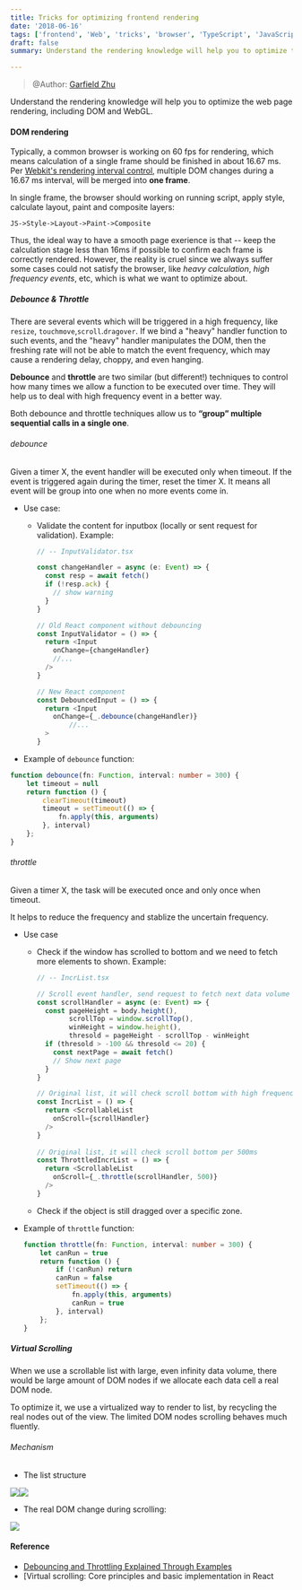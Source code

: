 ```yaml
---
title: Tricks for optimizing frontend rendering
date: '2018-06-16'
tags: ['frontend', 'Web', 'tricks', 'browser', 'TypeScript', 'JavaScript', 'React']
draft: false
summary: Understand the rendering knowledge will help you to optimize the web page rendering, including DOM and WebGL.

---
```

> @Author: [Garfield Zhu](https://github.com/GarfieldZHU/)


Understand the rendering knowledge will help you to optimize the web page rendering, including DOM and WebGL.


#### DOM rendering

Typically, a common browser is working on 60 fps for rendering, which means calculation of a single frame should be finished in about 16.67 ms. Per [Webkit's rendering interval control](https://bugs.chromium.org/p/chromium/issues/detail?id=337617), multiple DOM changes during a 16.67 ms interval, will be merged into **one frame**. 

In single frame, the browser should working on running script, apply style, calculate layout, paint and composite layers: 

`JS->Style->Layout->Paint->Composite`

Thus, the ideal way to have a smooth page exerience is that -- keep the calculation stage less than 16ms if possible to confirm each frame is correctly rendered. However, the reality is cruel since we always suffer some cases could not satisfy the browser, like *heavy calculation*, *high frequency events*, etc, which is what we want to optimize about.



##### Debounce & Throttle

There are several events which will be triggered in a high frequency, like `resize`, `touchmove`,`scroll`.`dragover`. If we bind a "heavy"  handler function to such events, and the "heavy" handler manipulates the DOM, then the freshing rate will not be able to match the event frequency, which may cause a rendering delay, choppy, and even hanging. 

**Debounce** and **throttle** are two similar (but different!) techniques to control how many times we allow a function to be executed over time. They will help us to deal with high frequency event in a better way.

Both debounce and throttle techniques allow us to **“group” multiple sequential calls in a single one**.

###### debounce

Given a timer X, the event handler will be executed only when timeout. If the event is triggered again during the timer, reset the timer X. It means all event will be group into one when no more events come in.

- Use case:

  - Validate the content for inputbox (locally or sent request for validation).
    Example:

    ```typescript
    // -- InputValidator.tsx
    
    const changeHandler = async (e: Event) => {
      const resp = await fetch()
      if (!resp.ack) {
        // show warning
      }
    }
    
    // Old React component without debouncing
    const InputValidator = () => {
      return <Input 
      	onChange={changeHandler}
       	//...
      />
    }
    
    // New React component 
    const DebouncedInput = () => {
      return <Input
      	onChange={_.debounce(changeHandler)}
    		//...
      >
    }
    ```

    

- Example of `debounce` function:

```typescript
function debounce(fn: Function, interval: number = 300) {
    let timeout = null
    return function () {
        clearTimeout(timeout)
        timeout = setTimeout(() => {
            fn.apply(this, arguments)
        }, interval)
    };
}
```



###### throttle

Given a timer X, the task will be executed once and only once when timeout. 

It helps to reduce the frequency and stablize the uncertain frequency.

- Use case

  - Check if the window has scrolled to bottom and we need to fetch more elements to shown.
    Example:

    ```typescript
    // -- IncrList.tsx
    
    // Scroll event handler, send request to fetch next data volume if reach the bottom of page.
    const scrollHandler = async (e: Event) => {
      const pageHeight = body.height(),
            scrollTop = window.scrollTop(),
            winHeight = window.height(),
            thresold = pageHeight - scrollTop - winHeight
      if (thresold > -100 && thresold <= 20) {
        const nextPage = await fetch()
        // Show next page
      }
    }
    
    // Original list, it will check scroll bottom with high frequency
    const IncrList = () => {
      return <ScrollableList
      	onScroll={scrollHandler}
      />
    }
        
    // Original list, it will check scroll bottom per 500ms
    const ThrottledIncrList = () => {
      return <ScrollableList
      	onScroll={_.throttle(scrollHandler, 500)}
      />
    }
    ```

    

  - Check if the object is still dragged over a specific zone.

- Example of `throttle` function:

  ```typescript
  function throttle(fn: Function, interval: number = 300) {
      let canRun = true
      return function () {
          if (!canRun) return
          canRun = false
          setTimeout(() => {
              fn.apply(this, arguments)
              canRun = true
          }, interval)
      };
  }
  ```





##### Virtual Scrolling

When we use a scrollable list with large, even infinity data volume, there would be large amount of DOM nodes if we allocate each data cell a real DOM node. 

To optimize it, we use a virtualized way to render to list, by recycling the real nodes out of the view. The limited DOM nodes scrolling behaves much fluently.



###### Mechanism

- The list structure

![](https://i0.wp.com/blog.logrocket.com/wp-content/uploads/2020/02/virtual-scrolling-settings-object-value.png?w=267&ssl=1)![](https://i0.wp.com/blog.logrocket.com/wp-content/uploads/2020/02/virtual-scrolling-initial-state-change.gif?resize=179%2C404&ssl=1)



- The real DOM change during scrolling:

![](https://user-gold-cdn.xitu.io/2018/4/25/162fc86d3120304f?imageslim)





#### Reference

- [Debouncing and Throttling Explained Through Examples](https://css-tricks.com/debouncing-throttling-explained-examples/)
- [Virtual scrolling: Core principles and basic implementation in React